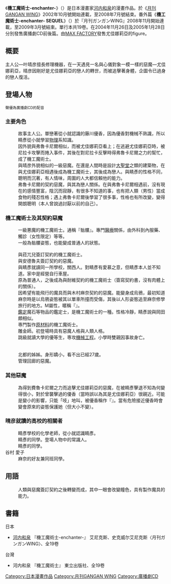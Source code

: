 {{Infobox animanga/Headerofja
|標題= 機工魔術士
|圖像= 
|尺寸= 
|說明= 
|日文名稱= 機工魔術士-enchanter-
|英文名稱= enchanter
|假名= エンチャンター
|羅馬字= Entyantâ
|類型= 
}}
{{Infobox animanga/name
|作品原名= {{lang|ja|機工魔術士-enchanter-}}
|官方譯名= 
|正式譯名= 機工魔術士
|常用譯名= 
}}
{{Infobox animanga/Manga
|標題= 
|作者= [[河内和泉|河内和泉]]
|作畫= 
|出版社= {{flagicon|JPN}} [[艾尼克斯|艾尼克斯]]→[[史克威尔艾尼克斯|史克威尔艾尼克斯]]<br>{{flagicon|TWN}} [[东立出版社|东立出版社]]
|其他出版社= 
|連載雜誌= {{lang|ja|月刊ガンガンWING}}（月刊GANGANWING）
|label= 
|發售日= 
|開始= 2002年10月號–2008年7月號（本篇）；<br>2008年11月號
|結束= 2009年3月號（SEQUEL）
|冊數= 共19册（其中本篇17册）
|話數= 全68話（本篇）；<br>全5話（SEQUEL）
|其他= 
}}
{{Infobox animanga/RadioDrama
|媒體= 
|標題= 機工魔術士-enchanter-
|製作= 
|腳本= 
|演出= 
|廣播電台= 
|節目名稱= 
|書籍= 
|出版商= [[Frontier_Works|Frontier Works]]
|代理商= 
|label= 
|發售日= 2004年11月26日（前篇）<br>2005年1月28日（後篇）
|開始= 
|結束= 
|銷售數量= 
|收聽率= 
|收錄時間= 
|話數= 前篇1-11，后篇12-17（合计17话）
|枚數= 各1枚（合计2枚）<!--ドラマCD新增内容来自amazon.jp-->
|其他= 
}}
{{Infobox animanga/Footerofja}}

《'''機工魔術士-enchanter-'''》（{{lang|ja|エンチャンター}}）是日本漫畫家[[河内和泉|河内和泉]]的漫畫作品。於《[[月刊GANGAN_WING|月刊GANGAN WING]]》2002年10月號開始連載，至2008年7月號結束。番外篇《'''機工魔術士-enchanter- SEQUEL'''》（{{lang|ja|エンチャンター シキュール}}）於『月刊ガンガンWING』2008年11月開始連載，至2009年3月號結束。單行本共19卷。在2004年11月26日及2005年1月28日分別發售廣播劇CD前後篇。由[[MAX_FACTORY|MAX FACTORY]]發售尤佳娜莉亞的figure。

==概要==
主人公—叶晴彦擅長修理機器，在一天遇見一名與心儀對象一模一樣的惡魔—尤佳娜莉亞，晴彦因剛好是尤佳娜莉亞的戀人的轉世，而被追擊著身體，企圖令已過身的戀人復活。
==登場人物==
<small>聲優為廣播劇CD的配音</small>
===主要角色===
; {{nihongo|-{叶}- 晴彦|叶晴彦（かのう はるひこ）||聲優：[[森田成一|森田成一]]}}
: 故事主人公。單戀著從小就認識的藤川優香，因為優香對機械不熟識，所以睛彥從小就學習[[物理|物理]]系知識。
: 因外貌與弗魯卡尼爾相似，而被尤佳娜莉亞看上；在逃避尤佳娜莉亞時，被尼拉卡攻擊而捲入事件，其後在對尼拉卡反擊時得弗魯卡尼爾之力的幫忙，成了機工魔術士。
; {{nihongo|弗魯卡尼爾|フルカネルリ（Fulcanelli）}}
: 與晴彦外貌相似的一級惡魔。在還是人間時是設計[[大聖堂|大聖堂]]之類的建築物，在與尤佳娜莉亞相遇後成為機工魔術士，其後成為戀人。與睛彥的性格不同，聰明而沉著，有人情味，周圍的人大都信賴他的能力。
; {{nihongo|尤佳娜莉亞|ユウカナリア（Yuukanalia）||聲優：[[浅野真澄|浅野真澄]]}}
: 弗魯卡尼爾的契約惡魔，與其為戀人關係。在與弗魯卡尼爾相遇前，沒有現在的感情豐富，陰沉而寂靜，有很多不知道的事，也有把人類（男性）當成食物的殘忍性格；遇上弗魯卡尼爾後學習了很多事，性格也有所改變，變得開朗聰明（本人曾說過討厭以前的自己）。

===機工魔術士及其契約惡魔===
; {{nihongo|派拉薩斯|パラケルスス（Paracelsus）||聲優：[[池田秀一|池田秀一]]}}
: 一級悪魔的機工魔術士。通稱『骷髏』。專門[[醫療|醫療]]關係，由外科到內服藥、觸診（女性限定）等等。
: 一般為骷髏姿態，也能變成普通人的狀態。
; {{nihongo|小愛|アイ（Ai）}}
; {{nihongo|安德魯夫|アドルフ（Adolf）||聲優：[[子安武人|子安武人]]}}
: 與菈兀兒簽訂契約的機工魔術士。
; {{nihongo|菈兀兒|ラヴォワ（Lavohwe）||聲優：[[かかずゆみ|かかずゆみ]]}}
: 與安德魯夫簽訂契約的惡魔。
; {{nihongo|木村 麻奈|木村まな（きむら まな）||聲優：[[黒河奈美|黒河奈美]]}}
: 與睛彥就讀同一所學校，關西人。對睛彥有愛慕之意，但睛彥本人並不知道。家中是經營自行車屋。
: 原為普通人，之後成為與耐維契約的機工魔術士（簽寫契約書，沒有肉體上的關係）。
; {{nihongo|耐維|ネイヴィ（Navy）||聲優：[[置鮎龍太郎|置鮎龍太郎]]}}
: 因希望有能飛行的魔具而與木村麻奈契約的惡魔。能變身成烏鴉，最初知道麻奈時是以烏鴉姿態被其以單車所撞而受傷，其後以人形姿態追至麻奈修學旅行的地方。M屬性，暱稱『{{nihongo|小納|ネイ}}』。
; {{nihongo|希爾布雷德|ヒルブレヒト（Hilbrecht）||聲優：[[岩永哲哉|岩永哲哉]]}}
: [[鑑定|鑑定]]魔石等物品的鑑定士，是機工魔術士的一種。性格冷靜，睛彥說與岡田頗相似。
; {{nihongo|大和|ヤマト（Yamato）||聲優：[[大塚明夫|大塚明夫]]}}
: 専門製作[[原材料|原材料]]的機工魔術士。
; {{nihongo|梅爾克麗奧|メルクーリオ（Mercurio）||聲優：[[川澄綾子|川澄綾子]]}}
: 雕金師。初登場時具有惡魔人格與人類人格。
; {{nihongo|九重 北都|九重北都（ここのえ ほくと）}}
: 跳級就讀大學的優等生，専攻[[機械工程|機械工程]]。小學時雙親因事故身亡。
; {{nihongo|卡力歐司托羅|アレサンドロ・ディ・カリオストロ（Alessandro di Cagliostro）}}
; {{nihongo|娜娜愛菈|ナナエラ（Nanaela）}}
; {{nihongo|九重 香子|九重香子（ここのえ かこ）}}
: 北都的姊姊。身形嬌小，看不出已經27歲。
; {{nihongo|貝爾|ベル（Bell）}}
: 管理回廊的惡魔。

===其他惡魔===
; {{nihongo|尼拉卡|ネラガ（Neraga）||聲優：[[辻谷耕史|辻谷耕史]]}}
: 為得到費魯卡尼爾之力而追擊尤佳娜莉亞的惡魔，在被睛彥擊退不知為何變得很小，對於曾襲擊過的優香（當時誤以為其是尤佳娜莉亞）很親近。可能是變小的影響，只能「吱」地叫，被優香稱作『{{nihongo|小吱|ぎゅーちゃん}}』。當有危險接近優香時會變會原來的姿態保護她（但大小不變）。

===晴彦就讀的高校的相關者 ===
; {{nihongo|藤川 優香|藤川優香（ふじかわ ゆうか）||聲優：[[冬馬由美|冬馬由美]]}}
: 睛彥學校的化學老師，從小就認識睛彥。
; {{nihongo|岡田 尚成|岡田尚成（おかだ ひさのり）||聲優：[[小林範雄|小林範雄]]}}
: 睛彥的同學。登場人物中的常識人。
; {{nihongo|元木 靜|元木静（もとき しずる）||聲優：[[真殿光昭|真殿光昭]]}}
: 睛彥的同學。
; 谷村 愛子
: 麻奈的好友兼同班同學。

==用語==
;{{nihongo|機工魔術士|機工魔術士（エンチャンター）}}
:人類與惡魔簽訂契約之後轉變而成，其中一眼會改變瞳色，具有製作魔具的能力。

==書籍==
;日本
* [[河内和泉|河内和泉]] 『機工魔術士-enchanter-』 艾尼克斯、史克威尔艾尼克斯〈月刊ガンガンWING〉、全19卷
;台灣
* 河内和泉 『機工魔術士』 東立出版社、全19卷

{{DEFAULTSORT:Enchanter}}
[[Category:日本漫畫作品|Category:日本漫畫作品]]
[[Category:月刊GANGAN_WING|Category:月刊GANGAN WING]]
[[Category:廣播劇CD|Category:廣播劇CD]]
